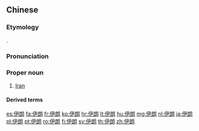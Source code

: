 ==Chinese==
{{zh-forms|gloss=-}}
{{wikipedia|lang=zh}}

===Etymology===
{{bor|zh|fa|ایران|tr=Irân}}.

===Pronunciation===
{{zh-pron
|m=Yīlǎng
|c=ji1 long5
|mn=qz,xm,zz:I-lóng/tw:I-lang
|cat=pn
}}

===Proper noun===
{{zh-proper noun}}

# [[Iran]]

====Derived terms====
{{zh-der|伊朗伊斯蘭共和國|伊朗高原}}

{{zh-cat|Countries}}

[[es:伊朗]]
[[fa:伊朗]]
[[fr:伊朗]]
[[ko:伊朗]]
[[hr:伊朗]]
[[lt:伊朗]]
[[hu:伊朗]]
[[mg:伊朗]]
[[nl:伊朗]]
[[ja:伊朗]]
[[pl:伊朗]]
[[pt:伊朗]]
[[ro:伊朗]]
[[fi:伊朗]]
[[sv:伊朗]]
[[th:伊朗]]
[[zh:伊朗]]